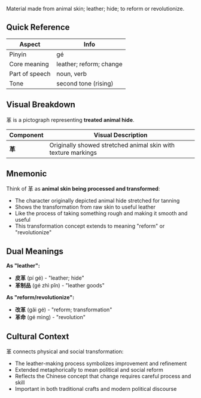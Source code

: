 Material made from animal skin; leather; hide; to reform or revolutionize.

## Quick Reference

| Aspect         | Info                    |
| -------------- | ----------------------- |
| Pinyin         | gé                      |
| Core meaning   | leather; reform; change |
| Part of speech | noun, verb              |
| Tone           | second tone (rising)    |

## Visual Breakdown

革 is a pictograph representing **treated animal hide**.

| Component | Visual Description                                            |
| --------- | ------------------------------------------------------------- |
| **革**    | Originally showed stretched animal skin with texture markings |

## Mnemonic

Think of 革 as **animal skin being processed and transformed**:

- The character originally depicted animal hide stretched for tanning
- Shows the transformation from raw skin to useful leather
- Like the process of taking something rough and making it smooth and useful
- This transformation concept extends to meaning "reform" or "revolutionize"

## Dual Meanings

**As "leather":**

- **皮革** (pí gé) - "leather; hide"
- **革制品** (gé zhì pǐn) - "leather goods"

**As "reform/revolutionize":**

- **改革** (gǎi gé) - "reform; transformation"
- **革命** (gé mìng) - "revolution"

## Cultural Context

革 connects physical and social transformation:

- The leather-making process symbolizes improvement and refinement
- Extended metaphorically to mean political and social reform
- Reflects the Chinese concept that change requires careful process and skill
- Important in both traditional crafts and modern political discourse

